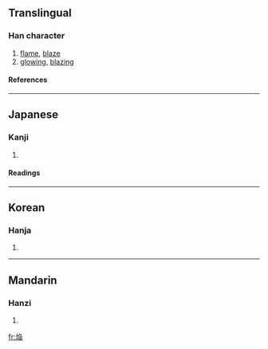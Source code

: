 {{see|焰}}

==Translingual==
===Han character===
{{Han char|rn=86|rad=火|as=08|sn=12|four=|canj=火弓中日 (FNLA)}}
# [[flame]], [[blaze]]
# [[glowing]], [[blazing]]
====References====
{{Han ref|kx=0673.111|hdz=32205.071|uh=7114|ud=28948}}

----
==Japanese==
===Kanji===
{{ja-kanji|grade=|rs=火08}}
# {{defn|Japanese}} 
====Readings====
{{ja-readings|on=[[えん]] (en)|kun=[[ほのお]] (honoo)}}

----
==Korean==
===Hanja===
{{ko-hanja|hangeul=연|eumhun=|rv=yeon|mr=yŏn|y=eyn}}
# {{defn|Korean}}

----
==Mandarin==
===Hanzi===
{{cmn-hanzi|pin=[[yàn]] (yan4)|wg=yen<sup>4</sup>}}
# {{defn|Mandarin}}

[[fr:焔]]